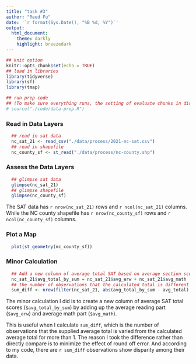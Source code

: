 ```yaml
---
title: "task #3"
author: "Reed Fu"
date: '`r format(Sys.Date(), "%B %d, %Y")`'
output:
  html_document:
    theme: darkly
    highlight: breezedark
---
```


```r
## knit option
knitr::opts_chunk$set(echo = TRUE)
## load in libraries
library(tidyverse)
library(sf)
library(tmap)

## run prep code 
## (To make sure everything runs, the setting of evaluate chunks in directory needs to be project)
# source("./code/data-prep.R")
```

### Read in Data Layers

```r
  ## read in sat data
  nc_sat_21 <- read_csv("./data/process/2021-nc-sat.csv")
  ## read in shapefile
  nc_county_sf <- st_read("./data/process/nc-county.shp")
```

### Assess the Data Layers
```r
  ## glimpse sat data
  glimpse(nc_sat_21)
  ## glimpse shapefile
  glimpse(nc_county_sf)
```

The SAT data has `r nrow(nc_sat_21)` rows and `r ncol(nc_sat_21)` columns.
While the NC county shapefile has `r nrow(nc_county_sf)` rows 
and `r ncol(nc_county_sf)` columns.

### Plot a Map
```r
  plot(st_geometry(nc_county_sf))
```

### Minor Calculation
```r
  ## Add a new column of average total SAT based on average section scores
  nc_sat_21$avg_total_by_sum = nc_sat_21$avg_erw + nc_sat_21$avg_math
  ## the number of observations that the calculated total is different
  sum_diff <- nrow(filter(nc_sat_21, abs(avg_total_by_sum - avg_total) > 1))
```

The minor calculation I did is to create 
a new column of average SAT total scores (`$avg_total_by_sum`)
by adding up the average reading part (`$avg_erw`) 
and average math part (`$avg_math`).

This is useful when I calculate `sum_diff`, 
which is the number of observations 
that the supplied average total is varied from the calculated average total
for more than 1.
The reason I took the difference rather than directly compare is 
to minimize the effect of round off error.
And according to my code, there are `r sum_diff` observations 
show disparity among their data.
